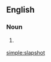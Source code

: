 {{wikipedia}}
==English==

===Noun===
{{en-noun}}

# {{ice hockey}} {{alternative spelling of|[[slap shot]]}}

[[simple:slapshot]]